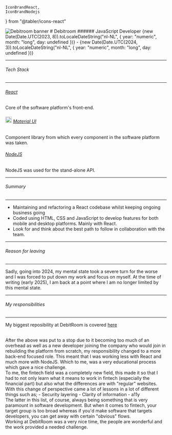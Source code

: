 	IconBrandReact,
	IconBrandNodejs
} from "@tabler/icons-react"

<AspectRatio ratio={6/1}>
	<Image
		className="rounded-md shadow-md"
		fill
		priority
		src={DebitroomCover}
		alt="Debitroom banner"
	/>
</AspectRatio>
# Debitroom
###### JavaScript Developer
<span className="capitalize text-muted-foreground">{new Date(Date.UTC(2023, 8)).toLocaleDateString("nl-NL", { year: "numeric", month: "long", day: undefined })} - {new Date(Date.UTC(2024, 3)).toLocaleDateString("nl-NL", { year: "numeric", month: "long", day: undefined })}</span>

---
###### Tech Stack
---
###### <IconBrandReact /> [React](https://react.dev/)
Core of the software platform's front-end.
###### <Image width="20" height="20" src="/material-ui.svg" alt="Material UI logo" /> [Material UI](https://mui.com/)
Component library from which every component in the software platform was taken.
######  <IconBrandNodejs /> [NodeJS](https://nodejs.org/en)
NodeJS was used for the stand-alone API.

---
###### Summary
---
- Maintaining and refactoring a React codebase whilst keeping
ongoing business going
- Coded using HTML, CSS and JavaScript to develop features for
both mobile and desktop platforms. Mainly with React.
- Look for and think about the best path to follow in collaboration
with the team.

---
###### Reason for leaving
--- 
Sadly, going into 2024, my mental state took a severe turn for the worse and I
was forced to put down my work and focus on myself. At the time of writing
(early 2025), I am back at a point where I am no longer limited by this mental
state.

---
###### My responsibilities
---
My biggest reposibility at DebitRoom is covered [here](/projects/react-migration)

<br />
After the above was put to a stop due to it becoming too much of an overhead as well as a new developer joining the company who would join in rebuilding the platform from scratch, my responsibility changed to a more back-end focused role. This meant that I was working less with React and much more with NodeJS. Which to me, was a very educational process which gave a nice challenge.

<br />
To me, the fintech field was a completely new field, this made it so that I had
to not only learn what it means to work in fintech (especially the financial
part) but also what the differences are with "regular" websites. With this
change of perspective came a lot of lessons in a lot of different things such
as;
- Security layering
- Clarity of information
- a11y
<br/>
The latter in this list, of course, always being something that is very
paramount in software development. But when it comes to fintech, your target
group is too broad whereas if you'd make software that targets developers, you
can get away with certain "obvious" flows.


<br />
Working at DebitRoom was a very nice time, the people are wonderful and the work provided a needed challenge. 
